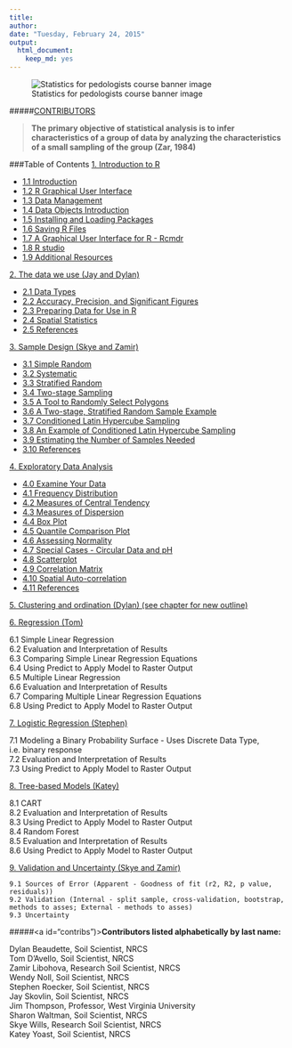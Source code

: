 ---
title: 
author:
date: "Tuesday, February 24, 2015"
output:
  html_document:
    keep_md: yes
---
![Statistics for pedologists course banner image](chapters/1_introduction/figure/logo.jpg)  

#####[CONTRIBUTORS](#contribs)

> **The primary objective of statistical analysis is to infer characteristics of a group of data by analyzing the characteristics of a small sampling of the group (Zar, 1984)**


 
###Table of Contents
<a href="chapters/1_introduction/1_introduction.Rmd#">1. Introduction to R</a>  

 * <a href="chapters/1_introduction/1_introduction.Rmd#intro">1.1 Introduction</a>    
 * <a href="chapters/1_introduction/1_introduction.Rmd#gui">1.2 R Graphical User Interface</a>  
 * <a href="chapters/1_introduction/1_introduction.Rmd#datamanagement">1.3 Data Management</a>  
 * <a href="chapters/1_introduction/1_introduction.Rmd#dataobjects">1.4 Data Objects Introduction</a>  
 * <a href="chapters/1_introduction/1_introduction.Rmd.#packages">1.5 Installing and Loading Packages</a>  
 * <a href="chapters/1_introduction/1_introduction.Rmd#saving">1.6 Saving R Files</a>  
 * <a href="chapters/1_introduction/1_introduction.Rmd#cmdr">1.7 A Graphical User Interface for R - Rcmdr</a>    
 * <a href="chapters/1_introduction/1_introduction.Rmd#studio">1.8 R studio</a> 
 * <a href="chapters/1_introduction/1_introduction.Rmd#additional">1.9 Additional Resources</a>   

<a href="chapters/2_data/2_data.Rmd">2. The data we use (Jay and Dylan)</a>  

 *  <a href="chapters/2_data/2_data.Rmd#datatype">2.1 Data Types</a>    
 *  <a href="chapters/2_data/2_data.Rmd#acc">2.2 Accuracy, Precision, and Significant Figures</a>     
 *  <a href="chapters/2_data/2_data.Rmd#data">2.3 Preparing Data for Use in R</a>   
 * <a href="chapters/2_data/2_data.Rmd#tools">2.4 Spatial Statistics</a>       
 *  <a href="chapters/2_data/2_data.Rmd#ref">2.5 References</a>  

<a href="chapters/3_sampling/3_sampling.Rmd">3. Sample Design (Skye and Zamir)</a>  

 * <a href="chapters/3_sampling/3_sampling.Rmd#rand">3.1 Simple Random</a>  
 * <a href="chapters/3_sampling/3_sampling.Rmd#sys">3.2 Systematic</a>  
 * <a href="chapters/3_sampling/3_sampling.Rmd#strat">3.3 Stratified Random</a>  
 * <a href="chapters/3_sampling/3_sampling.Rmd#two">3.4 Two-stage Sampling</a>  
 * <a href="chapters/3_sampling/3_sampling.Rmd#tools">3.5 A Tool to Randomly Select Polygons</a>  
 * <a href="chapters/3_sampling/3_sampling.Rmd#ex1">3.6 A Two-stage, Stratified Random Sample Example</a>  
 * <a href="chapters/3_sampling/3_sampling.Rmd#clhs">3.7 Conditioned Latin Hypercube Sampling</a>  
 * <a href="chapters/3_sampling/3_sampling.Rmd#ex2">3.8 An Example of Conditioned Latin Hypercube Sampling</a>  
 * <a href="chapters/3_sampling/3_sampling.Rmd#sampnum">3.9 Estimating the Number of Samples Needed</a>  
 * <a href="chapters/3_sampling/3_sampling.Rmd#ref">3.10 References</a>

<a href="chapters/4_exploratory_analysis/4_exploratory_analysis.Rmd">4. Exploratory Data Analysis</a>  

 * <a href="chapters/4_exploratory_analysis/4_exploratory_analysis.Rmd#exam">  4.0 Examine Your Data</a>
 * <a href="chapters/4_exploratory_analysis/4_exploratory_analysis.Rmd#freq">  4.1 Frequency Distribution</a>   	
 * <a href="chapters/4_exploratory_analysis/4_exploratory_analysis.Rmd#cent">  4.2 Measures of Central Tendency</a>      
 * <a href="chapters/4_exploratory_analysis/4_exploratory_analysis.Rmd#disp">  4.3 Measures of Dispersion</a>      
 * <a href="chapters/4_exploratory_analysis/4_exploratory_analysis.Rmd#box">  4.4 Box Plot</a>     
 * <a href="chapters/4_exploratory_analysis/4_exploratory_analysis.Rmd#qq">  4.5 Quantile Comparison Plot</a>     
 * <a href="chapters/4_exploratory_analysis/4_exploratory_analysis.Rmd#norm">  4.6 Assessing Normality</a>     	
 * <a href="chapters/4_exploratory_analysis/4_exploratory_analysis.Rmd#circ">  4.7 Special Cases - Circular Data and pH</a>     
 * <a href="chapters/4_exploratory_analysis/4_exploratory_analysis.Rmd#scat">  4.8 Scatterplot</a>     
 * <a href="chapters/4_exploratory_analysis/4_exploratory_analysis.Rmd#corr">  4.9 Correlation Matrix</a>     
 * <a href="chapters/4_exploratory_analysis/4_exploratory_analysis.Rmd#auto">  4.10 Spatial Auto-correlation</a>    
 * <a href="chapters/4_exploratory_analysis/4_exploratory_analysis.Rmd#ref">  4.11 References</a>   

<a href="http://ncss-tech.github.io/stats_for_soil_survey/clustering_and_ordination.Rmd">5. Clustering and ordination (Dylan)  (see chapter for new outline)</a>

<a href="chapter_6.Rmd">6. Regression (Tom)</a>   

 6.1 Simple Linear Regression  
 6.2 Evaluation and Interpretation of Results  
 6.3 Comparing Simple Linear Regression Equations  
 6.4 Using Predict to Apply Model to Raster Output  
 6.5 Multiple Linear Regression  
 6.6 Evaluation and Interpretation of Results  
 6.7 Comparing Multiple Linear Regression Equations  
 6.8 Using Predict to Apply Model to Raster Output  

<a href="chapters/7_generalized_linear_models/7_generalized_linear_models.md">7. Logistic Regression (Stephen)</a>

  7.1 Modeling a Binary Probability Surface - Uses Discrete Data Type, i.e. binary response  
  7.2 Evaluation and Interpretation of Results  
  7.3 Using Predict to Apply Model to Raster Output   

<a href="chapters/8_Tree_models/treemodels.Rmd">8. Tree-based Models (Katey)</a>

  8.1 CART<br>
  8.2 Evaluation and Interpretation of Results <br>
  8.3 Using Predict to Apply Model to Raster Output<br>
  8.4 Random Forest<br>
  8.5 Evaluation and Interpretation of Results<br>
  8.6 Using Predict to Apply Model to Raster Output
    
  
<a href="chapter_9.Rmd">9. Validation and Uncertainty (Skye and Zamir)</a>

	9.1 Sources of Error (Apparent - Goodness of fit (r2, R2, p value, residuals)) 
	9.2 Validation (Internal - split sample, cross-validation, bootstrap, methods to asses; External - methods to asses)
	9.3 Uncertainty
  


#####<a id="contribs")></a>**Contributors listed alphabetically by last name:**  

Dylan Beaudette, Soil Scientist, NRCS  
Tom D'Avello, Soil Scientist, NRCS  
Zamir Libohova, Research Soil Scientist, NRCS  
Wendy Noll, Soil Scientist, NRCS  
Stephen Roecker, Soil Scientist, NRCS  
Jay Skovlin, Soil Scientist, NRCS  
Jim Thompson, Professor, West Virginia University  
Sharon Waltman, Soil Scientist, NRCS  
Skye Wills, Research Soil Scientist, NRCS  
Katey Yoast, Soil Scientist, NRCS  
